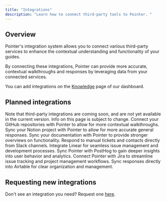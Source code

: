 ```yaml
---
title: "Integrations"
description: "Learn how to connect third-party tools to Pointer. "
---
```


## Overview

Pointer's integration system allows you to connect various third-party services to enhance the contextual understanding and functionality of your guides.&#x20;

By connecting these integrations, Pointer can provide more accurate, contextual walkthroughs and responses by leveraging data from your connected services.

You can add integrations on the [Knowledge](https://app.pointer.so/knowledge) page of our dashboard.

## Planned integrations

<Note>
  Note that third-party integrations are coming soon, and are not yet available in the current version. Info on this page is subject to change.&#x20;
</Note>

<CardGroup cols="2">
  <Card title="GitHub" icon="github">
    Connect your GitHub repositories with Pointer to allow for more contextual walkthroughs.
  </Card>

  <Card title="Notion" icon="book-blank">
    Sync your Notion project with Pointer to allow for more accurate general responses.
  </Card>

  <Card title="Mintlify" icon="book-open">
    Sync your documentation with Pointer to provide stronger overviews on functionality.
  </Card>

  <Card title="Slack" icon="slack">
    Respond to manual tickets and contacts directly from Slack channels.
  </Card>

  <Card title="Linear" icon="code-compare">
    Integrate Linear for seamless issue management and development processes.
  </Card>

  <Card title="PostHog" icon="chart-mixed">
    Sync Pointer with PostHog to gain deeper insights into user behavior and analytics.
  </Card>

  <Card title="Jira" icon="jira">
    Connect Pointer with Jira to streamline issue tracking and project management workflows.
  </Card>

  <Card title="Airtable" icon="table">
    Sync responses directly into Airtable for clear organization and management.
  </Card>
</CardGroup>

## Requesting new integrations

Don't see an integration you need? Request one [here](https://dub.sh/pointer-community).